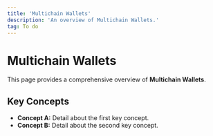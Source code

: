```yaml
---
title: 'Multichain Wallets'
description: 'An overview of Multichain Wallets.'
tag: To do
---
```


# Multichain Wallets

This page provides a comprehensive overview of **Multichain Wallets**.

## Key Concepts

* **Concept A:** Detail about the first key concept.
* **Concept B:** Detail about the second key concept.
